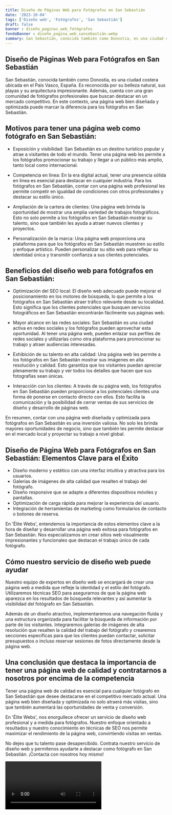 ```yaml
---
title: Diseño de Páginas Web para Fotógrafos en San Sebastián
date: '2023-10-04'
tags: ['Diseño web', 'Fotógrafos', 'San Sebastián']
draft: false
banner : diseño_paginas_web_fotógrafos
fondoBanner : diseño_pagina_web_sansebastián.webp
summary: San Sebastián, conocida también como Donostia, es una ciudad costera ubicada en el País Vasco, España. Es reconocida por su belleza natural, sus playas y su arquitectura impresionante. Además, cuenta con una gran comunidad de fotógrafos profesionales que buscan destacar en un mercado competitivo. En este contexto, una página web bien diseñada y optimizada puede marcar la diferencia para los fotógrafos en San Sebastián.
---
```


## Diseño de Páginas Web para Fotógrafos en San Sebastián

San Sebastián, conocida también como Donostia, es una ciudad costera ubicada en el País Vasco, España. Es reconocida por su belleza natural, sus playas y su arquitectura impresionante. Además, cuenta con una gran comunidad de fotógrafos profesionales que buscan destacar en un mercado competitivo. En este contexto, una página web bien diseñada y optimizada puede marcar la diferencia para los fotógrafos en San Sebastián.

## Motivos para tener una página web como fotógrafo en San Sebastián:

- Exposición y visibilidad: San Sebastián es un destino turístico popular y atrae a visitantes de todo el mundo. Tener una página web les permite a los fotógrafos promocionar su trabajo y llegar a un público más amplio, tanto local como internacional.

- Competencia en línea: En la era digital actual, tener una presencia sólida en línea es esencial para destacar en cualquier industria. Para los fotógrafos en San Sebastián, contar con una página web profesional les permite competir en igualdad de condiciones con otros profesionales y destacar su estilo único.

- Ampliación de la cartera de clientes: Una página web brinda la oportunidad de mostrar una amplia variedad de trabajos fotográficos. Esto no solo permite a los fotógrafos en San Sebastián mostrar su talento, sino que también les ayuda a atraer nuevos clientes y proyectos.

- Personalización de la marca: Una página web proporciona una plataforma para que los fotógrafos en San Sebastián muestren su estilo y enfoque artístico. Pueden personalizar su sitio web para reflejar su identidad única y transmitir confianza a sus clientes potenciales.

## Beneficios del diseño web para fotógrafos en San Sebastián:

- Optimización del SEO local: El diseño web adecuado puede mejorar el posicionamiento en los motores de búsqueda, lo que permite a los fotógrafos en San Sebastián atraer tráfico relevante desde su localidad. Esto significa que los clientes potenciales que busquen servicios fotográficos en San Sebastián encontrarán fácilmente sus páginas web.

- Mayor alcance en las redes sociales: San Sebastián es una ciudad activa en redes sociales y los fotógrafos pueden aprovechar esta oportunidad. Al tener una página web, pueden enlazar sus perfiles de redes sociales y utilizarlas como otra plataforma para promocionar su trabajo y atraer audiencias interesadas.

- Exhibición de su talento en alta calidad: Una página web les permite a los fotógrafos en San Sebastián mostrar sus imágenes en alta resolución y calidad. Esto garantiza que los visitantes puedan apreciar plenamente su trabajo y ver todos los detalles que hacen que sus fotografías sean únicas.

- Interacción con los clientes: A través de su página web, los fotógrafos en San Sebastián pueden proporcionar a los potenciales clientes una forma de ponerse en contacto directo con ellos. Esto facilita la comunicación y la posibilidad de cerrar ventas de sus servicios de diseño y desarrollo de páginas web.

En resumen, contar con una página web diseñada y optimizada para fotógrafos en San Sebastián es una inversión valiosa. No solo les brinda mayores oportunidades de negocio, sino que también les permite destacar en el mercado local y proyectar su trabajo a nivel global.

<GifSeo />

<Cta />

## Diseño de Página Web para Fotógrafos en San Sebastián: Elementos Clave para el Éxito

- Diseño moderno y estético con una interfaz intuitiva y atractiva para los usuarios.
- Galerías de imágenes de alta calidad que resalten el trabajo del fotógrafo.
- Diseño responsive que se adapte a diferentes dispositivos móviles y pantallas.
- Optimización de carga rápida para mejorar la experiencia del usuario.
- Integración de herramientas de marketing como formularios de contacto o botones de reserva.

En 'Élite Webs', entendemos la importancia de estos elementos clave a la hora de diseñar y desarrollar una página web exitosa para fotógrafos en San Sebastián. Nos especializamos en crear sitios web visualmente impresionantes y funcionales que destacan el trabajo único de cada fotógrafo.

## Cómo nuestro servicio de diseño web puede ayudar

Nuestro equipo de expertos en diseño web se encargará de crear una página web a medida que refleje la identidad y el estilo del fotógrafo. Utilizaremos técnicas SEO para asegurarnos de que la página web aparezca en los resultados de búsqueda relevantes y así aumentar la visibilidad del fotógrafo en San Sebastián.

Además de un diseño atractivo, implementaremos una navegación fluida y una estructura organizada para facilitar la búsqueda de información por parte de los visitantes. Integraremos galerías de imágenes de alta resolución que resalten la calidad del trabajo del fotógrafo y crearemos secciones específicas para que los clientes puedan contactar, solicitar presupuestos o incluso reservar sesiones de fotos directamente desde la página web.

## Una conclusión que destaca la importancia de tener una página web de calidad y contratarnos a nosotros por encima de la competencia

Tener una página web de calidad es esencial para cualquier fotógrafo en San Sebastián que desee destacarse en el competitivo mercado actual. Una página web bien diseñada y optimizada no solo atraerá más visitas, sino que también aumentará las oportunidades de venta y conversión.

En 'Élite Webs', nos enorgullece ofrecer un servicio de diseño web profesional y a medida para fotógrafos. Nuestro enfoque orientado a resultados y nuestro conocimiento en técnicas de SEO nos permite maximizar el rendimiento de la página web, convirtiendo visitas en ventas.

No dejes que tu talento pase desapercibido. Contrata nuestro servicio de diseño web y permítenos ayudarte a destacar como fotógrafo en San Sebastián. ¡Contacta con nosotros hoy mismo!

<Video />

<CtaBot job='Fotógrafos' city='San Sebastián'/>

<Gmaps query='San Sebastián+españa+maps' />